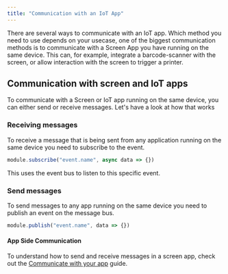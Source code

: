 ```yaml
---
title: "Communication with an IoT App"
---
```


There are several ways to communicate with an IoT app. Which method you need to use depends on your usecase, one of the biggest communication methods is to communicate with a Screen App you have running on the same device. This can, for example, integrate a barcode-scanner with the screen, or allow interaction with the screen to trigger a printer.

## Communication with screen and IoT apps

To communicate with a Screen or IoT app running on the same device, you can either send or receive messages. Let's have a look at how that works

### Receiving messages

To receive a message that is being sent from any application running on the same device you need to subscribe to the event.

```javascript
module.subscribe("event.name", async data => {})
```

This uses the event bus to listen to this specific event.

### Send messages

To send messages to any app running on the same device you need to publish an event on the message bus.

```javascript
module.publish("event.name", data => {})
```

#### App Side Communication

To understand how to send and receive messages in a screen app, check out the [Communicate with your app](/app-development/communication) guide.
